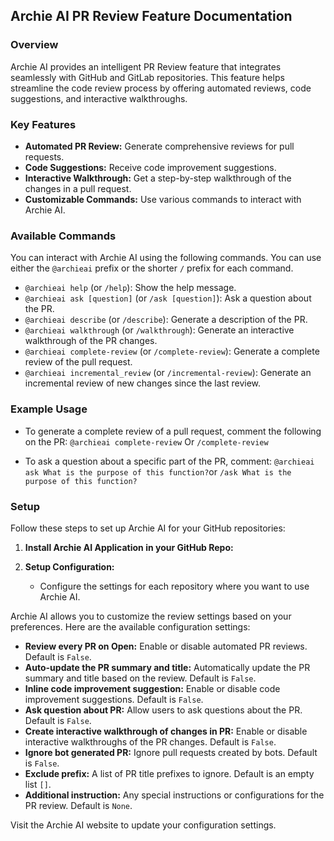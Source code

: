 ## Archie AI PR Review Feature Documentation

### Overview
Archie AI provides an intelligent PR Review feature that integrates seamlessly with GitHub and GitLab repositories. This feature helps streamline the code review process by offering automated reviews, code suggestions, and interactive walkthroughs.

### Key Features
- **Automated PR Review:** Generate comprehensive reviews for pull requests.
- **Code Suggestions:** Receive code improvement suggestions.
- **Interactive Walkthrough:** Get a step-by-step walkthrough of the changes in a pull request.
- **Customizable Commands:** Use various commands to interact with Archie AI.

### Available Commands
You can interact with Archie AI using the following commands. You can use either the `@archieai` prefix or the shorter `/` prefix for each command.

- `@archieai help` (or `/help`): Show the help message.
- `@archieai ask [question]` (or `/ask [question]`): Ask a question about the PR.
- `@archieai describe` (or `/describe`): Generate a description of the PR.
- `@archieai walkthrough` (or `/walkthrough`): Generate an interactive walkthrough of the PR changes.
- `@archieai complete-review` (or `/complete-review`): Generate a complete review of the pull request.
- `@archieai incremental_review` (or `/incremental-review`): Generate an incremental review of new changes since the last review.

### Example Usage
-  To generate a complete review of a pull request, comment the following on the PR:
`@archieai complete-review` Or `/complete-review`

- To ask a question about a specific part of the PR, comment:
`@archieai ask What is the purpose of this function?`or `/ask What is the purpose of this function?`

### Setup
Follow these steps to set up Archie AI for your GitHub repositories:

1. **Install Archie AI Application in your GitHub Repo:** 

2. **Setup Configuration:**
   - Configure the settings for each repository where you want to use Archie AI.

Archie AI allows you to customize the review settings based on your preferences. Here are the available configuration settings:

- **Review every PR on Open:** Enable or disable automated PR reviews. Default is `False`.
- **Auto-update the PR summary and title:** Automatically update the PR summary and title based on the review. Default is `False`.
- **Inline code improvement suggestion:** Enable or disable code improvement suggestions. Default is `False`.
- **Ask question about PR:** Allow users to ask questions about the PR. Default is `False`.
- **Create interactive walkthrough of changes in PR:** Enable or disable interactive walkthroughs of the PR changes. Default is `False`.
- **Ignore bot generated PR:** Ignore pull requests created by bots. Default is `False`.
- **Exclude prefix:** A list of PR title prefixes to ignore. Default is an empty list `[]`.
- **Additional instruction:** Any special instructions or configurations for the PR review. Default is `None`.

Visit the Archie AI website to update your configuration settings.
